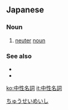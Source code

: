 ==Japanese==
{{ja-kanjitab|ちゅう|せい|めい|し|yomi=on}}

===Noun===
{{ja-noun|ちゅうせい めいし}}

# {{lb|ja|grammar}} [[neuter]] [[noun]]

===See also===
* {{ja-r|男性名詞|だんせいめいし|gloss=[[masculine]] noun}}
* {{ja-r|女性名詞|じょせいめいし|gloss=[[feminine]] noun}}

[[Category:ja:Grammar|ちゅうせいめいし]]

[[ko:中性名詞]]
[[it:中性名詞]]
